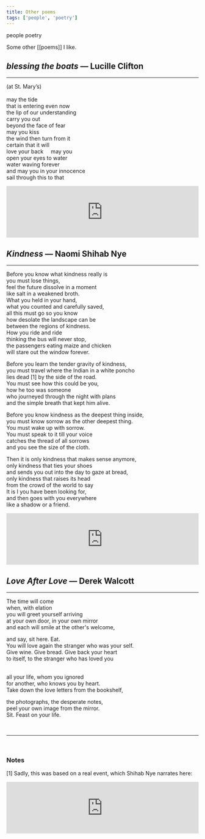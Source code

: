 ```yaml
---
title: Other poems
tags: ['people', 'poetry']
---
```


<NoteTag color="gray">people</NoteTag>
<NoteTag color="gray">poetry</NoteTag>

Some other [[poems]] I like.

<!---
```toc
# TOC replaces this text
```
-->

## *blessing the boats* — Lucille Clifton
---
(at St. Mary’s)<br/><br/>
may the tide<br/>
that is entering even now<br/>
the lip of our understanding<br/>
carry you out<br/>
beyond the face of fear<br/>
may you kiss<br/>
the wind then turn from it<br/>
certain that it will<br/>
love your back &nbsp;&nbsp;&nbsp; may you<br/>
open your eyes to water<br/>
water waving forever<br/>
and may you in your innocence<br/>
sail through this to that

<iframe width="100%" height="135" scrolling="no" frameborder="no" allow="autoplay" src="https://w.soundcloud.com/player/?url=https%3A//api.soundcloud.com/tracks/775547497&color=%23cccccc&auto_play=false&hide_related=true&show_comments=false&show_user=true&show_reposts=false&show_teaser=true"></iframe>

## *Kindness* — Naomi Shihab Nye
---
Before you know what kindness really is <br/>
you must lose things, <br/>
feel the future dissolve in a moment <br/>
like salt in a weakened broth. <br/>
What you held in your hand, <br/>
what you counted and carefully saved, <br/>
all this must go so you know <br/>
how desolate the landscape can be <br/>
between the regions of kindness. <br/>
How you ride and ride <br/>
thinking the bus will never stop, <br/>
the passengers eating maize and chicken <br/>
will stare out the window forever. <br/>

Before you learn the tender gravity of kindness, <br/>
you must travel where the Indian in a white poncho <br/>
lies dead [1] by the side of the road. <br/>
You must see how this could be you, <br/>
how he too was someone <br/>
who journeyed through the night with plans <br/>
and the simple breath that kept him alive. <br/>

Before you know kindness as the deepest thing inside, <br/>
you must know sorrow as the other deepest thing. <br/>
You must wake up with sorrow. <br/>
You must speak to it till your voice <br/>
catches the thread of all sorrows <br/>
and you see the size of the cloth. <br/>

Then it is only kindness that makes sense anymore, <br/>
only kindness that ties your shoes <br/>
and sends you out into the day to gaze at bread, <br/>
only kindness that raises its head <br/>
from the crowd of the world to say <br/>
It is I you have been looking for, <br/>
and then goes with you everywhere <br/>
like a shadow or a friend.

<iframe width="100%" height="135" scrolling="no" frameborder="no" allow="autoplay" src="https://w.soundcloud.com/player/?url=https%3A//api.soundcloud.com/tracks/275342655&color=%23cccccc&auto_play=false&hide_related=true&show_comments=false&show_user=true&show_reposts=false&show_teaser=true"></iframe>

## *Love After Love* — Derek Walcott
---

The time will come <br/>
when, with elation <br/>
you will greet yourself arriving <br/>
at your own door, in your own mirror <br/>
and each will smile at the other's welcome, <br/>

and say, sit here. Eat. <br/>
You will love again the stranger who was your self. <br/>
Give wine. Give bread. Give back your heart <br/>
to itself, to the stranger who has loved you <br/> <br/>

all your life, whom you ignored <br/>
for another, who knows you by heart. <br/>
Take down the love letters from the bookshelf, <br/>

the photographs, the desperate notes, <br/>
peel your own image from the mirror. <br/>
Sit. Feast on your life.

<br/>

---

<br/>

### Notes

[1] Sadly, this was based on a real event, which Shihab Nye narrates here:

<iframe width="100%" height="135" scrolling="no" frameborder="no" allow="autoplay" src="https://w.soundcloud.com/player/?url=https%3A//api.soundcloud.com/tracks/292306062&color=%23cccccc&auto_play=false&hide_related=true&show_comments=false&show_user=true&show_reposts=false&show_teaser=true"></iframe>
